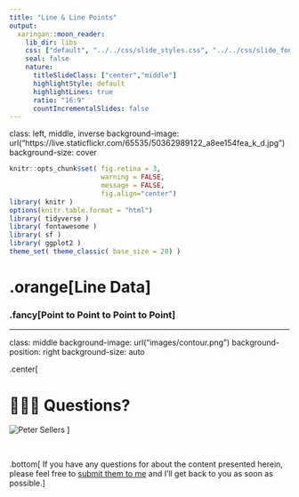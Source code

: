 ```yaml
---
title: "Line & Line Points"
output:
  xaringan::moon_reader:
    lib_dir: libs
    css: ["default", "../../css/slide_styles.css", "../../css/slide_fonts.css"]
    seal: false
    nature:
      titleSlideClass: ["center","middle"]
      highlightStyle: default
      highlightLines: true
      ratio: "16:9"
      countIncrementalSlides: false
---
```

class: left, middle, inverse
background-image: url("https://live.staticflickr.com/65535/50362989122_a8ee154fea_k_d.jpg")
background-size: cover


```r
knitr::opts_chunk$set( fig.retina = 3, 
                       warning = FALSE, 
                       message = FALSE,
                       fig.align="center")
library( knitr )
options(knitr.table.format = "html")
library( tidyverse )
library( fontawesome )
library( sf )
library( ggplot2 )
theme_set( theme_classic( base_size = 20) )
```



#  .orange[Line Data]



### .fancy[Point to Point to Point to Point]



























---

class: middle
background-image: url("images/contour.png")
background-position: right
background-size: auto

.center[

# 🙋🏻‍♀️ Questions?


![Peter Sellers](https://live.staticflickr.com/65535/50382906427_2845eb1861_o_d.gif+)
]

<p>&nbsp;</p>

.bottom[ If you have any questions for about the content presented herein, please feel free to [submit them to me](mailto://rjdyer@vcu.edu) and I'll get back to you as soon as possible.]


